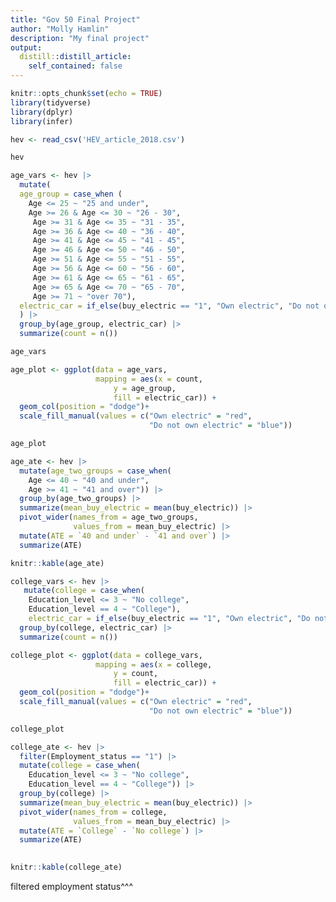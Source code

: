 ```yaml
---
title: "Gov 50 Final Project"
author: "Molly Hamlin"
description: "My final project"
output:
  distill::distill_article:
    self_contained: false
---
```


```r
knitr::opts_chunk$set(echo = TRUE)
library(tidyverse)
library(dplyr)
library(infer)

hev <- read_csv('HEV_article_2018.csv')

hev
```



```r
age_vars <- hev |>
  mutate(
  age_group = case_when (
    Age <= 25 ~ "25 and under",
    Age >= 26 & Age <= 30 ~ "26 - 30",
     Age >= 31 & Age <= 35 ~ "31 - 35",
     Age >= 36 & Age <= 40 ~ "36 - 40",
     Age >= 41 & Age <= 45 ~ "41 - 45",
     Age >= 46 & Age <= 50 ~ "46 - 50",
     Age >= 51 & Age <= 55 ~ "51 - 55",
     Age >= 56 & Age <= 60 ~ "56 - 60",
     Age >= 61 & Age <= 65 ~ "61 - 65",
     Age >= 65 & Age <= 70 ~ "65 - 70",
     Age >= 71 ~ "over 70"),
  electric_car = if_else(buy_electric == "1", "Own electric", "Do not own electric")
  ) |>
  group_by(age_group, electric_car) |>
  summarize(count = n())

age_vars

age_plot <- ggplot(data = age_vars,
                   mapping = aes(x = count,
                       y = age_group, 
                       fill = electric_car)) +
  geom_col(position = "dodge")+
  scale_fill_manual(values = c("Own electric" = "red",
                               "Do not own electric" = "blue"))

age_plot

```
```r
age_ate <- hev |>
  mutate(age_two_groups = case_when(
    Age <= 40 ~ "40 and under",
    Age >= 41 ~ "41 and over")) |>
  group_by(age_two_groups) |>
  summarize(mean_buy_electric = mean(buy_electric)) |>
  pivot_wider(names_from = age_two_groups,
              values_from = mean_buy_electric) |>
  mutate(ATE = `40 and under` - `41 and over`) |>
  summarize(ATE)

knitr::kable(age_ate)
```

```r
college_vars <- hev |>
   mutate(college = case_when(
    Education_level <= 3 ~ "No college",
    Education_level == 4 ~ "College"),
    electric_car = if_else(buy_electric == "1", "Own electric", "Do not own electric"))|>
  group_by(college, electric_car) |>
  summarize(count = n())

college_plot <- ggplot(data = college_vars,
                   mapping = aes(x = college,
                       y = count,
                       fill = electric_car)) +
  geom_col(position = "dodge")+
  scale_fill_manual(values = c("Own electric" = "red",
                               "Do not own electric" = "blue"))

college_plot

```


```r
college_ate <- hev |>
  filter(Employment_status == "1") |>
  mutate(college = case_when(
    Education_level <= 3 ~ "No college",
    Education_level == 4 ~ "College")) |>
  group_by(college) |>
  summarize(mean_buy_electric = mean(buy_electric)) |>
  pivot_wider(names_from = college,
              values_from = mean_buy_electric) |>
  mutate(ATE = `College` - `No college`) |>
  summarize(ATE)
  

knitr::kable(college_ate)
```

filtered employment status^^^



